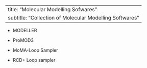 
---
title: "Molecular Modelling Sofwares"
subtitle: "Collection of Molecular Modelling Softwares"
---

* MODELLER

* ProMOD3

* MoMA-Loop Sampler

* RCD+ Loop sampler






